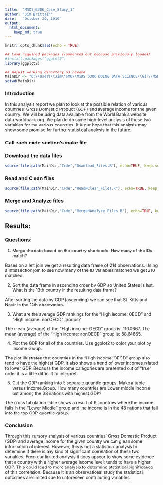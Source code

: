 ```yaml
---
title:  "MSDS_6306_Case_Study_1"
author: "Jim Brittain"
date:   "October 26, 2016"
output: 
  html_document:
    keep_md: true
---
```


```r
knitr::opts_chunk$set(echo = TRUE)

## Load required packages (commented out because previously loaded)
#install.packages("ggplot2")
library(ggplot2)

## Adjust working directory as needed
MainDir <- "D:\\Users\\Jim\\SMU\\MSDS 6306 DOING DATA SCIENCE\\GIT\\MSDS_6306_Case_Study_1"
setwd(MainDir)
```
### Introduction
In this analysis report we plan to look at the possible relation of various countries’ Gross Domestic Product (GDP) and average income for the given country.  We will be using data available from the World Bank’s website: data.worldbank.org.  We plan to do some high-level analysis of these two variables for the various countries.   It is our hope that this analysis may show some promise for further statistical analysis in the future.

### Call each code section's make file

### Download the data files
```r
source(file.path(MainDir,"Code","Download_Files.R"), echo=TRUE, keep.source=TRUE)
```

### Read and Clean files
```r
source(file.path(MainDir,"Code","ReadNClean_Files.R"), echo=TRUE, keep.source=TRUE)
```

### Merge and Analyze files
```r
source(file.path(MainDir,"Code","MergeNAnalyze_Files.R"), echo=TRUE, keep.source=TRUE)
```

## Results:

### Questions:

1. Merge the data based on the country shortcode. 
   How many of the IDs match?

Based on a left join we get a resulting data frame of 214 observations.  Using a intersection join to see how many of the ID variables matched we get 210 matched.


2. Sort the data frame in ascending order by GDP so United States is last. 
   What is the 13th country in the resulting data frame?
   
After sorting the data by GDP (ascending) we can see that St. Kitts and Nevis is the 13th observation.   

3. What are the average GDP rankings for the "High income: OECD" and 
   "High income: nonOECD" groups?
   
The mean (average) of the "High income: OECD" group is:   110.0667.
The mean (average) of the "High income: nonOECD" group is: 58.64865.     
   
   
4. Plot the GDP for all of the countries. 
   Use ggplot2 to color your plot by Income Group.

The plot illustrates that countries in the "High income: OECD" group also tend to have the highest GDP. It also shows a trend of lower incomes related to lower GDP.  Because the income categories are presented out of "true" order it is a little difficult to interpret.


5. Cut the GDP ranking into 5 separate quantile groups. 
   Make a table versus Income.Group.
   How many countries are Lower middle income but among the 38 nations with highest GDP?
   
The cross tabulation table shows a result of 9 countries where the income falls in the "Lower Middle" group and the income is in the 48 nations that fall into the top GDP quantile group.   
   
   
### Conclusion
Through this cursory analysis of various countries’ Gross Domestic Product (GDP) and average income for the given country we can glean some information of interest.  However, this is not a statistical analysis to determine if there is any kind of significant correlation of these two variables.  From our limited analysis it does appear to show some evidence that a country with a higher average income level; tends to have a higher GDP.  This could lead to more analysis to determine statistical significance of this correlation.  Because it is an observational study the statistical outcomes are limited due to unforeseen contributing variables.
